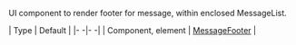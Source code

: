 UI component to render footer for message, within enclosed MessageList.

| Type | Default |
|- -|- -|
| Component, element | [MessageFooter](../../ui-components/message-footer) |

